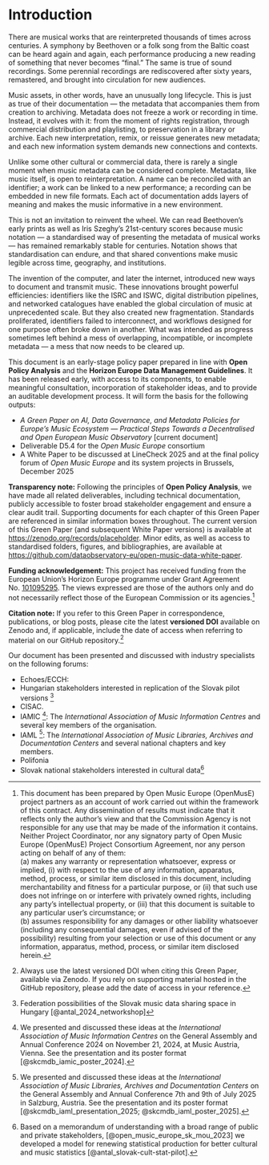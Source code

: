 # Introduction {.unnumbered}

There are musical works that are reinterpreted thousands of times across centuries. A symphony by Beethoven or a folk song from the Baltic coast can be heard again and again, each performance producing a new reading of something that never becomes “final.” The same is true of sound recordings. Some perennial recordings are rediscovered after sixty years, remastered, and brought into circulation for new audiences.

Music assets, in other words, have an unusually long lifecycle. This is just as true of their documentation — the metadata that accompanies them from creation to archiving. Metadata does not freeze a work or recording in time. Instead, it evolves with it: from the moment of rights registration, through commercial distribution and playlisting, to preservation in a library or archive. Each new interpretation, remix, or reissue generates new metadata; and each new information system demands new connections and contexts.

Unlike some other cultural or commercial data, there is rarely a single moment when music metadata can be considered complete. Metadata, like music itself, is open to reinterpretation. A name can be reconciled with an identifier; a work can be linked to a new performance; a recording can be embedded in new file formats. Each act of documentation adds layers of meaning and makes the music informative in a new environment.

This is not an invitation to reinvent the wheel. We can read Beethoven’s early prints as well as Iris Szeghy’s 21st-century scores because music notation — a standardised way of presenting the metadata of musical works — has remained remarkably stable for centuries. Notation shows that standardisation can endure, and that shared conventions make music legible across time, geography, and institutions.

The invention of the computer, and later the internet, introduced new ways to document and transmit music. These innovations brought powerful efficiencies: identifiers like the ISRC and ISWC, digital distribution pipelines, and networked catalogues have enabled the global circulation of music at unprecedented scale. But they also created new fragmentation. Standards proliferated, identifiers failed to interconnect, and workflows designed for one purpose often broke down in another. What was intended as progress sometimes left behind a mess of overlapping, incompatible, or incomplete metadata — a mess that now needs to be cleared up.

::: callout-note
This document is an early-stage policy paper prepared in line with **Open Policy Analysis** and the **Horizon Europe Data Management Guidelines**. It has been released early, with access to its components, to enable meaningful consultation, incorporation of stakeholder ideas, and to provide an auditable development process. It will form the basis for the following outputs:

-  _A Green Paper on AI, Data Governance, and Metadata Policies for Europe’s Music Ecosystem — Practical Steps Towards a Decentralised and Open European Music Observatory_ \[current document\]  
-  Deliverable D5.4 for the _Open Music Europe_ consortium  
-  A White Paper to be discussed at LineCheck 2025 and at the final policy forum of _Open Music Europe_ and its system projects in Brussels, December 2025  

**Transparency note:** Following the principles of **Open Policy Analysis**, we have made all related deliverables, including technical documentation, publicly accessible to foster broad stakeholder engagement and ensure a clear audit trail. Supporting documents for each chapter of this Green Paper are referenced in similar information boxes throughout. The current version of this Green Paper (and subsequent White Paper versions) is available at <https://zenodo.org/records/placeholder>. Minor edits, as well as access to standardised folders, figures, and bibliographies, are available at <https://github.com/dataobservatory-eu/open-music-data-white-paper>.

**Funding acknowledgement:** This project has received funding from the European Union’s Horizon Europe programme under Grant Agreement No. [101095295](https://cordis.europa.eu/project/id/101095295). The views expressed are those of the authors only and do not necessarily reflect those of the European Commission or its agencies.[^eu-disclaimer]

**Citation note:** If you refer to this Green Paper in correspondence, publications, or blog posts, please cite the latest **versioned DOI** available on Zenodo and, if applicable, include the date of access when referring to material on our GitHub repository.[^citation-note]

:::

Our document has been presented and discussed with industry specialists on the following forums:

- Echoes/ECCH:
- Hungarian stakeholders interested in replication of the Slovak pilot versions [^hungary]
- CISAC.
- IAMIC [^iamic]: The _International Association of Music Information Centres_ and several key members of the organisation.
- IAML [^iaml]: The _International Association of Music Libraries, Archives and Documentation Centers_ and several national chapters and key members.
- Polifonia
- Slovak national stakeholders interested in cultural data[^slovak]


[^iamic]: We presented and discussed these ideas at the _International Association of Music Information Centres_ on the General Assembly and Annual Conference 2024 on November 21, 2024, at Music Austria, Vienna. See the presentation and its poster format [@skcmdb_iamic_poster_2024].

[^iaml]: We presented and discussed these ideas at the _International Association of Music Libraries, Archives and Documentation Centers_ on the General Assembly and Annual Conference  7th and 9th of July 2025 in Salzburg, Austria. See the presentation and its poster format [@skcmdb_iaml_presentation_2025; @skcmdb_iaml_poster_2025].

[^slovak]: Based on a memorandum of understanding with a broad range of public and private stakeholders, [@open_music_europe_sk_mou_2023] we developed a model for renewing statistical production for better cultural and music statistics [@antal_slovak-cult-stat-pilot].

[^hungary]: Federation possibilities of the Slovak music data sharing space in Hungary [@antal_2024_networkshop]

[^eu-disclaimer]: This document has been prepared by Open Music Europe (OpenMusE) project partners as an account of work carried out within the framework of this contract. Any dissemination of results must indicate that it reflects only the author’s view and that the Commission Agency is not responsible for any use that may be made of the information it contains. Neither Project Coordinator, nor any signatory party of Open Music Europe (OpenMusE) Project Consortium Agreement, nor any person acting on behalf of any of them:  
(a) makes any warranty or representation whatsoever, express or implied, (i) with respect to the use of any information, apparatus, method, process, or similar item disclosed in this document, including merchantability and fitness for a particular purpose, or (ii) that such use does not infringe on or interfere with privately owned rights, including any party's intellectual property, or (iii) that this document is suitable to any particular user's circumstance; or  
(b) assumes responsibility for any damages or other liability whatsoever (including any consequential damages, even if advised of the possibility) resulting from your selection or use of this document or any information, apparatus, method, process, or similar item disclosed herein.

[^citation-note]: Always use the latest versioned DOI when citing this Green Paper, available via Zenodo. If you rely on supporting material hosted in the GitHub repository, please add the date of access in your reference.


